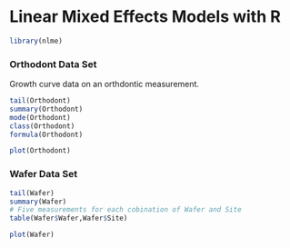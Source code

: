 Linear Mixed Effects Models with R
========================================================


```r
library(nlme)

```
### Orthodont Data Set
Growth curve data on an orthdontic measurement.
```r
tail(Orthodont)
summary(Orthodont)
mode(Orthodont)
class(Orthodont)
formula(Orthodont)
```
```r
plot(Orthodont)

```
### Wafer Data Set


```r
tail(Wafer)
summary(Wafer)
# Five measurements for each cobination of Wafer and Site
table(Wafer$Wafer,Wafer$Site)

```
```r
plot(Wafer)

```
